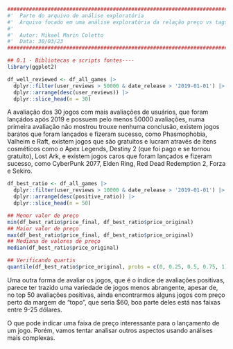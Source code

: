 ```r
########################################################################################## #
#'  Parte do arquivo de análise exploratória
#'  Arquivo focado em uma análise exploratória da relação preço vs tags
#' 
#'  Autor: Mikael Marin Coletto
#'  Data: 30/03/23
########################################################################################## #

## 0.1 - Bibliotecas e scripts fontes----
library(ggplot2)
```

```r
df_well_reviewed <- df_all_games |> 
  dplyr::filter(user_reviews > 50000 & date_release > '2019-01-01') |>
  dplyr::arrange(desc(user_reviews)) |> 
  dplyr::slice_head(n = 30)
```

A avaliação dos 30 jogos com mais avaliações de usuários, que foram lançádos após 2019 e possuem pelo menos 50000 avaliações, numa primeira avaliação não mostrou trouxe nenhuma conclusão, existem jogos baratos que foram lançados e fizeram sucesso, como Phasmophobia, Valheim e Raft, existem jogos que são gratuitos e lucram através de itens cosméticos como o Apex Legends, Destiny 2 (que foi pago e se tornou gratuito), Lost Ark, e existem jogos caros que foram lançados e fizeram sucesso, como CyberPunk 2077, Elden Ring, Red Dead Redemption 2, Forza e Sekiro. 


```r
df_best_ratio <- df_all_games |> 
  dplyr::filter(user_reviews > 10000 & date_release > '2019-01-01') |>
  dplyr::arrange(desc(positive_ratio)) |>
  dplyr::slice_head(n = 50)

## Menor valor de preço
min(df_best_ratio$price_final, df_best_ratio$price_original)
## Maior valor de preço
max(df_best_ratio$price_final, df_best_ratio$price_original)
## Mediana de valores de preço
median(df_best_ratio$price_original)

## Verificando quartis
quantile(df_best_ratio$price_original, probs = c(0, 0.25, 0.5, 0.75, 1))

```

Uma outra forma de avaliar os jogos, que é o índice de avaliações positivas, parece ter trazido uma variedade de jogos menos abrangente, apesar de, no top 50 avaliações positivas, ainda encontrarmos alguns jogos com preço perto da margem de "topo", que seria $60, boa parte deles está nas faixas entre 9-25 dólares.

O que pode indicar uma faixa de preço interessante para o lançamento de um jogo. Porém, vamos tentar analisar outros aspectos usando análises mais complexas.
